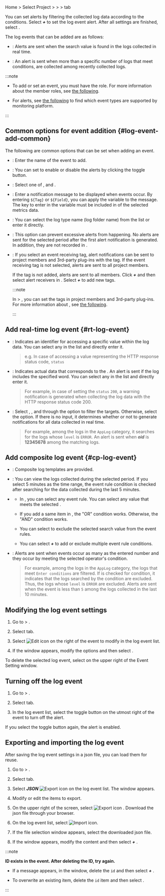 Home &gt; Select Project &gt; <Cmdname sid="side_event" className="uitext" /> &gt; <Cmdname sid="side_eventSetting" className="uitext" /> &gt; <Cmdname sid="log" className="uitext" /> tab

You can set alerts by filtering the collected log data according to the conditions. Select **_+_** <Cmdname sid="add_notification" className="uitext" /> to set the log event alert. After all settings are finished, select <Cmdname sid="save" className="uitext" />.

<Xclude product='postgresql,mysql'>

<ImgLang img='log-alert-config.png' desc='Log notification setting' />

</Xclude>

<InDoc product='postgresql,mysql'>

<ImgLang img='db-log-alert-config.png' desc='Log notification setting' />

</InDoc>

The log events that can be added are as follows:

- <Cmdname sid="realtime_log_event" className="uitext" />: Alerts are sent when the search value is found in the logs collected in real time.

- <Cmdname sid="composite_log_event" className="uitext" />: An alert is sent when more than a specific number of logs that meet conditions, are collected among recently collected logs.

:::note

- To add or set an event, you must have the <Cmdname sid="sms_alert_settings" className="b600" /> role. For more information about the member roles, see [the following](../project/project-structure#project-auth).

- For alerts, see [the following](../support-env#support-notice) to find which event types are supported by monitoring platform.

:::

## Common options for event addition {#log-event-add-common}

The following are common options that can be set when adding an event.

- <Cmdname sid="event_title" className="uitext" />: Enter the name of the event to add.

- <Cmdname sid="enable_events" className="uitext" />: You can set to enable or disable the alerts by clicking the toggle button.

- <Cmdname sid="level" className="uitext" />: Select one of <Cmdname sid="fatal" className="vslow" />, <Cmdname sid="warning" className="slow" /> and <Cmdname sid="info" className="info" />.

- <Cmdname sid="message" className="uitext" />: Enter a notification message to be displayed when events occur. By entering `${Tag}` or `${Field}`, you can apply the variable to the message. The key to enter in the variable must be included in <Cmdname sid="category" className="uitext" /> of the selected metrics data.

- <Cmdname sid="category" className="uitext" />: You can select the log type name (log folder name) from the list or enter it directly.

- <Cmdname sid="skiptime" className="uitext" />: This option can prevent excessive alerts from happening. No alerts are sent for the selected period after the first alert notification is generated. In addition, they are not recorded in <Cmdname sid="side_eventHistory" className="uitext" />.

- <Cmdname sid="event_tag" className="uitext" />: If you select an event receiving tag, alert notifications can be sent to project members and 3rd-party plug-ins with the tag. If the event receiving tag is not selected, alerts are sent to all project members.

  If the tag is not added, alerts are sent to all members. Click **_+_** <Cmdname sid="add_tag" className="uitext" /> and then select alert receivers in <Cmdname sid="event_tag_list" className="uitext" />. Select **_+_** <Cmdname sid="create_new_eventtag" className="uitext" /> to add new tags.

  :::note

  In <Cmdname sid="side_event" className="uitext" /> &gt; <Cmdname sid="side_eventNoti" className="uitext" />, you can set the tags in project members and 3rd-party plug-ins. For more information about <Cmdname sid="side_eventNoti" className="uitext" />, see [the following](set-receive-event).

  :::

## Add real-time log event {#rt-log-event}

<ImgLang img='log-alert-rt.png' desc='실시간 로그 이벤트 추가 sc' />

- <Cmdname sid="ITM06429" className="uitext" />: Indicates an identifier for accessing a specific value within the log data. You can select any in the list and directly enter it.

  > e.g. In case of accessing a value representing the HTTP response status code, <Cmdname sid="ITM06429" className="uitext" /> `status`

- <Cmdname sid="ITM06430" className="uitext" />: Indicates actual data that corresponds to the <Cmdname sid="ITM06429" className="uitext" />. An alert is sent if the log includes the specified word. You can select any in the list and directly enter it.

  > For example, in case of setting the <Cmdname sid="ITM06429" className="uitext" /> `status` <Cmdname sid="ITM06430" className="uitext" /> `200`, a warning notification is generated when collecting the log data with the HTTP response status code 200.

- <Cmdname sid="alert_object_filtering" className="uitext" />: Select <Cmdname sid="ITM06429" className="uitext" />, <Cmdname sid="operator" className="uitext" />, and <Cmdname sid="ITM06430" className="uitext" /> through the <Cmdname sid="metrics_rule_select" className="uitext" /> option to filter the targets. Otherwise, select the <Cmdname sid="metrics_rule_direct" className="uitext" /> option. If there is no input, it determines whether or not to generate notifications for all data collected in real time.

  > For example, among the logs in the `AppLog` category, it searches for the logs whose `level` is `ERROR`. An alert is sent when **_oid_** is **12345678** among the matching logs.

## Add composite log event {#cp-log-event}

<ImgLang img='log-alert-cp.png' desc='복합 로그 이벤트 추가 sc' />

- <Cmdname sid="template" className="uitext" />: Composite log templates are provided.

- <Cmdname sid="data_time_range" className="uitext" />: You can view the logs collected during the selected period. If you select 5 minutes as the time range, the event rule condition is checked after searching for the data collected during the last 5 minutes.

- <Cmdname sid="ITM06654" className="uitext" />

  - In <Cmdname sid="ITM06429" className="uitext" />, you can select any event rule. You can select any value that meets the selected <Cmdname sid="ITM06429" className="uitext" />.

  - If you add a same item in <Cmdname sid="ITM06429" className="uitext" />, the "OR" condition works. Otherwise, the "AND" condition works.

  - You can select <Cmdname sid="exclude" className="uitext" /> to exclude the selected search value from the event rules.

  - You can select **_+_** <Cmdname sid="add" className="uitext" /> to add or exclude multiple event rule conditions.  

- <Cmdname sid="alert_rule" className="uitext" />: Alerts are sent when events occur as many as the entered number and they occur by meeting the selected operator's condition.

  > For example, among the logs in the `AppLog` category, the logs that meet `Enter conditions` are filtered. If <Cmdname sid="exclude" className="uitext" /> is checked for condition, it indicates that the logs searched by the condition are excluded. Thus, the logs whose `level` is `ERROR` are excluded. Alerts are sent when the event is less than `5` among the logs collected in the last 10 minutes.

## Modifying the log event settings

1. Go to <Cmdname sid="side_event" className="uitext" /> &gt; <Cmdname sid="side_eventSetting" className="uitext" />.

2. Select <Cmdname sid="log" className="uitext" /> tab.

3. Select ![Edit icon](/img/ico-edit.svg) on the right of the event to modify in the log event list.

4. If the <Cmdname sid="event_setting" className="uitext" /> window appears, modify the options and then select <Cmdname sid="save" className="uitext" />.

To delete the selected log event, select <Cmdname sid="delete" className="uitext" /> on the upper right of the Event Setting window.

## Turning off the log event

1. Go to <Cmdname sid="side_event" className="uitext" /> &gt; <Cmdname sid="side_eventSetting" className="uitext" />.

2. Select <Cmdname sid="log" className="uitext" /> tab.

3. In the log event list, select the toggle button on the utmost right of the event to turn off the alert.

If you select the toggle button again, the alert is enabled.

## Exporting and importing the log event

After saving the log event settings in a json file, you can load them for reuse.

1. Go to <Cmdname sid="side_event" className="uitext" /> &gt; <Cmdname sid="side_eventSetting" className="uitext" />.

2. Select <Cmdname sid="log" className="uitext" /> tab.

3. Select **_JSON_** ![Export icon](/img/ico-export.svg) on the log event list. The <Cmdname sid="export_json" className="uitext" /> window appears.

4. Modify or edit the items to export.

5. On the upper right of the screen, select ![Export icon](/img/ico-export.svg) <Cmdname sid="export" className="uitext" />. Download the json file through your browser.

6. On the log event list, select ![Import icon](/img/ico-import.svg).

7. If the file selection window appears, select the downloaded json file.

8. If the <Cmdname sid="import_json" className="uitext" /> window appears, modify the content and then select ***+*** <Cmdname sid="add_to_list" className="uitext" />.

:::note 

**ID exists in the event. After deleting the ID, try again.**

- If a message appears, in the <Cmdname sid="import_json" className="uitext" /> window, delete the `id` and then select **_+_** <Cmdname sid="add_to_list" className="uitext" />.

- To overwrite an existing item, delete the `id` item and then select <Cmdname sid="overwrite" className="uitext" />.

:::
